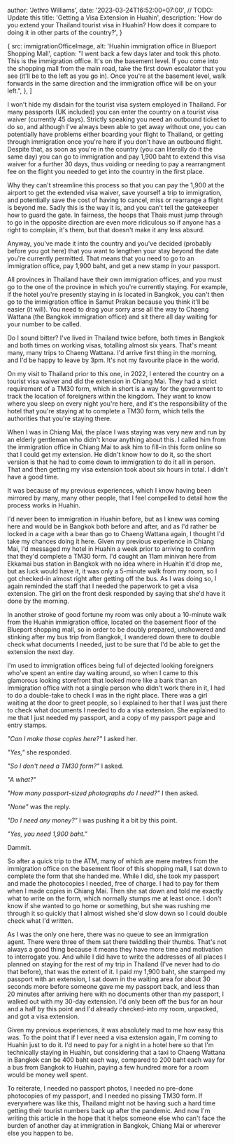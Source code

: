 

  author: 'Jethro Williams',
  date: '2023-03-24T16:52:00+07:00', // TODO: Update this
  title: 'Getting a Visa Extension in Huahin',
  description: 'How do you extend your Thailand tourist visa in Huahin? How does it compare to doing it in other parts of the country?',
}

  {
    src: immigrationOfficeImage,
    alt: 'Huahin immigration office in Blueport Shopping Mall',
    caption: "I went back a few days later and took this photo. This is the immigration office. It's on the basement level. If you come into the shopping mall from the main road, take the first down escalator that you see (it'll be to the left as you go in). Once you're at the basement level, walk forwards in the same direction and the immigration office will be on your left.",
  },
]


I won't hide my disdain for the tourist visa system employed in Thailand. For many passports (UK included) you can enter the country on a tourist visa waiver (currently 45 days). Strictly speaking you need an outbound ticket to do so, and although I've always been able to get away without one, you can potentially have problems either boarding your flight to Thailand, or getting through immigration once you're here if you don't have an outbound flight. Despite that, as soon as you're in the country (you can literally do it the same day) you can go to immigration and pay 1,900 baht to extend this visa waiver for a further 30 days, thus voiding or needing to pay a rearrangment fee on the flight you needed to get into the country in the first place.

Why they can't streamline this process so that you can pay the 1,900 at the airport to get the extended visa waiver, save yourself a trip to immigration, and potentially save the cost of having to cancel, miss or rearrange a flight is beyond me. Sadly this is the way it is, and you can't tell the gatekeeper how to guard the gate. In fairness, the hoops that Thais must jump through to go in the opposite direction are even more ridiculous so if anyone has a right to complain, it's them, but that doesn't make it any less absurd.

Anyway, you've made it into the country and you've decided (probably before you got here) that you want to lengthen your stay beyond the date you're currently permitted. That means that you need to go to an immigration office, pay 1,900 baht, and get a new stamp in your passport.

All provinces in Thailand have their own immigration offices, and you must go to the one of the province in which you're currently staying. For example, if the hotel you're presently staying in is located in Bangkok, you can't then go to the immigration office in Samut Prakan because you think it'll be easier (it will). You need to drag your sorry arse all the way to Chaeng Wattana (the Bangkok immigration office) and sit there all day waiting for your number to be called.

Do I sound bitter? I've lived in Thailand twice before, both times in Bangkok and both times on working visas, totalling almost six years. That's meant many, many trips to Chaeng Wattana. I'd arrive first thing in the morning, and I'd be happy to leave by 3pm. It's not my favourite place in the world.

On my visit to Thailand prior to this one, in 2022, I entered the country on a tourist visa waiver and did the extension in Chiang Mai. They had a strict requirement of a TM30 form, which in short is a way for the government to track the location of foreigners within the kingdom. They want to know where you sleep on every night you're here, and it's the responsibility of the hotel that you're staying at to complete a TM30 form, which tells the authorities that you're staying there.

When I was in Chiang Mai, the place I was staying was very new and run by an elderly gentleman who didn't know anything about this. I called him from the immigration office in Chiang Mai to ask him to fill-in this form online so that I could get my extension. He didn't know how to do it, so the short version is that he had to come down to immigration to do it all in person. That and then getting my visa extension took about six hours in total. I didn't have a good time.

It was because of my previous experiences, which I know having been mirrored by many, many other people, that I feel compelled to detail how the process works in Huahin.

I'd never been to immigration in Huahin before, but as I knew was coming here and would be in Bangkok both before and after, and as I'd rather be locked in a cage with a bear than go to Chaeng Wattana again, I thought I'd take my chances doing it here. Given my previous experience in Chiang Mai, I'd messaged my hotel in Huahin a week prior to arriving to confirm that they'd complete a TM30 form. I'd caught an 11am minivan here from Ekkamai bus station in Bangkok with no idea where in Huahin it'd drop me, but as luck would have it, it was only a 5-minute walk from my room, so I got checked-in almost right after getting off the bus. As I was doing so, I again reminded the staff that I needed the paperwork to get a visa extension. The girl on the front desk responded by saying that she'd have it done by the morning.

In another stroke of good fortune my room was only about a 10-minute walk from the Huahin immigration office, located on the basement floor of the <ExternalLink url='https://goo.gl/maps/WP5vWJEqAppCoxxi6'>Blueport shopping mall</ExternalLink>, so in order to be doubly prepared, unshowered and stinking after my bus trip from Bangkok, I wandered down there to double check what documents I needed, just to be sure that I'd be able to get the extension the next day.

I'm used to immigration offices being full of dejected looking foreigners who've spent an entire day waiting around, so when I came to this glamorous looking storefront that looked more like a bank than an immigration office with not a single person who didn't work there in it, I had to do a double-take to check I was in the right place. There was a girl waiting at the door to greet people, so I explained to her that I was just there to check what documents I needed to do a visa extension. She explained to me that I just needed my passport, and a copy of my passport page and entry stamps.

_"Can I make those copies here?"_ I asked her.

_"Yes,"_ she responded.

_"So I don't need a TM30 form?"_ I asked.

_"A what?"_

_"How many passport-sized photographs do I need?"_ I then asked.

_"None"_ was the reply.

_"Do I need any money?"_ I was pushing it a bit by this point.

_"Yes, you need 1,900 baht."_

Dammit.

So after a quick trip to the ATM, many of which are mere metres from the immigration office on the basement floor of this shopping mall, I sat down to complete the form that she handed me. While I did, she took my passport and made the photocopies I needed, free of charge. I had to pay for them when I made copies in Chiang Mai. Then she sat down and told me exactly what to write on the form, which normally stumps me at least once. I don't know if she wanted to go home or something, but she was rushing me through it so quickly that I almost wished she'd slow down so I could double check what I'd written.

As I was the only one here, there was no queue to see an immigration agent. There were three of them sat there twiddling their thumbs. That's not always a good thing because it means they have more time and motivation to interrogate you. And while I did have to write the addresses of all places I planned on staying for the rest of my trip in Thailand (I've never had to do that before), that was the extent of it. I paid my 1,900 baht, she stamped my passport with an extension, I sat down in the waiting area for about 30 seconds more before someone gave me my passport back, and less than 20 minutes after arriving here with no documents other than my passport, I walked out with my 30-day extension. I'd only been off the bus for an hour and a half by this point and I'd already checked-into my room, unpacked, and got a visa extension.

Given my previous experiences, it was absolutely mad to me how easy this was. To the point that if I ever need a visa extension again, I'm coming to Huahin just to do it. I'd need to pay for a night in a hotel here so that I'm technically staying in Huahin, but considering that a taxi to Chaeng Wattana in Bangkok can be 400 baht each way, compared to 200 baht each way for a bus from Bangkok to Huahin, paying a few hundred more for a room would be money well spent.

To reiterate, I needed no passport photos, I needed no pre-done photocopies of my passport, and I needed no pissing TM30 form. If everywhere was like this, Thailand might not be having such a hard time getting their tourist numbers back up after the pandemic. And now I'm writing this article in the hope that it helps someone else who can't face the burden of another day at immigration in Bangkok, Chiang Mai or wherever else you happen to be.

<ImageGallery images={immigrationOfficeImages} />

